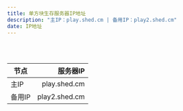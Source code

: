 ```yaml
---
title: 单方块生存服务器IP地址
description: "主IP：play.shed.cm | 备用IP：play2.shed.cm"
date: IP地址
---
```

<br>
<br>

|  节点  |                                    服务器IP |
| ------ | -----------------------------------------: |
|   主IP |                               play.shed.cm |
| 备用IP |                               play2.shed.cm |

